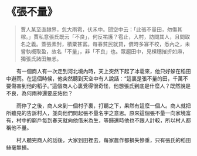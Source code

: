 # 《張不量》

> 賈人某至直隸界，忽大雨雹，伏禾中。聞空中云：「此張不量田，勿傷其稼。」賈私意張氏既云「不良」，何反祐護？雹止，入村，訪問其人，且問取名之義。蓋張素封，積粟甚富。每春貧民就貸，償時多寡不校，悉內之，未嘗執概取盈，故名「不量」，非「不良」也。眾趨田中，見棵穗摧折如麻，獨張氏諸田無恙。

&emsp;&emsp;有一個商人有一次走到河北境內時，天上突然下起了冰雹來，他只好躲在稻田中避雨。在這個時候，他突然聽到天空中有人說話：“這裏是張不量的田，千萬不要傷害到他的稻子。”這個商人心裏覺得很奇怪，他想張氏到底是什麼人？既然說是不良，為何雨神還要庇佑他？

&emsp;&emsp;雨停了之後，商人來到一個村子裏，打聽之下，果然有這麼一個人。商人就把所聽見的告訴村人，並向他們問起張不量名字之意思。原來這個張不量一向家境富有，村中的窮戶每到春天就向他借米為生，等歸還時他也不跟人計較，所以村人都稱他不量。

&emsp;&emsp;村人聽完商人的話後，大家到田裡去，每家農作都損失慘重，只有張氏的稻田絲毫無損。
